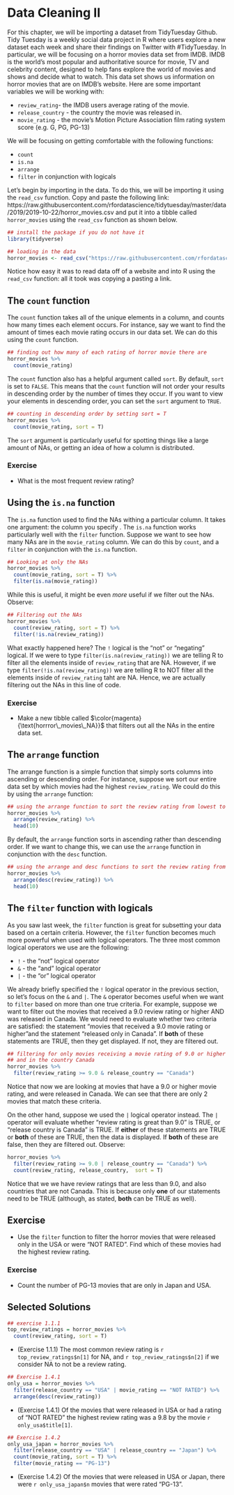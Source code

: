 
# Data Cleaning II

For this chapter,  we will be importing  a dataset from TidyTuesday Github. Tidy Tuesday is a weekly social data project in R where users explore a new dataset each week and share their findings on Twitter with #TidyTuesday. In particular, we will be focusing on a horror movies data set from IMDB. IMDB is the world's most popular and authoritative source for movie, TV and celebrity content, designed to help fans explore the world of movies and shows and decide what to watch. This data set shows us information on horror movies that are on IMDB's website. Here are some important variables we will be working with:

* `review_rating`- the IMDB users average rating of the movie.
* `release_country` - the country the movie was released in.
* `movie_rating` - the movie's Motion Picture Association film rating system score (e.g. G, PG, PG-13)

We will be focusing on getting comfortable with the following functions:

* `count`
* `is.na`
* `arrange`
* `filter` in conjunction with logicals

Let's begin by importing in the data. To do this, we will be importing it using the `read_csv` function. Copy and paste the following link: https://raw.githubusercontent.com/rfordatascience/tidytuesday/master/data/2019/2019-10-22/horror_movies.csv
and put it into a tibble called `horror_movies` using the `read_csv` function as shown below.

```r
## install the package if you do not have it
library(tidyverse)

## loading in the data
horror_movies <- read_csv("https://raw.githubusercontent.com/rfordatascience/tidytuesday/master/data/2019/2019-10-22/horror_movies.csv")

```

Notice how easy it was to read data off of a website and into R using the `read_csv` function: all it took was copying a pasting a link. 

## The `count` function

The `count` function takes all of the unique elements in a column, and counts how many times each element occurs. For instance, say we want to find the amount of times each movie rating occurs in our data set. We can do this using the `count` function.

```r
## finding out how many of each rating of horror movie there are
horror_movies %>% 
  count(movie_rating)
```

The `count` function also has a helpful argument called `sort`. By default, `sort` is set to `FALSE`. This means that the `count` function will not order your results in descending order by the number of times they occur. If you want to view your elements in descending order, you can set the `sort` argument to `TRUE`. 

```r
## counting in descending order by setting sort = T
horror_movies %>% 
  count(movie_rating, sort = T)
```

The `sort` argument is particularly useful for spotting things like a large amount of NAs, or getting an idea of how a column is distributed.

### Exercise

* What is the most frequent review rating?


## Using the `is.na` function

The `is.na` function used to find the NAs withing a particular column. It takes one argument: the column you specify . The `is.na` function works particularly well with the `filter` function. Suppose we want to see how many NAs are in the `movie_rating` column. We can do this by `count`, and a `filter` in conjunction with the `is.na` function.

```r
## Looking at only the NAs
horror_movies %>% 
  count(movie_rating, sort = T) %>% 
  filter(is.na(movie_rating))
```

While this is useful, it might be even *more* useful if we filter out the NAs. Observe:

```r
## Filtering out the NAs
horror_movies %>% 
  count(review_rating, sort = T) %>% 
  filter(!is.na(review_rating))
```

What exactly happened here? The `!` logical is the "not" or "negating" logical. If we were to type `filter(is.na(review_rating))` we are telling R to filter all the elements inside of `review_rating` that are NA. However, if we type `filter(!is.na(review_rating))` we are telling R to NOT filter all the elements inside of `review_rating` taht are NA. Hence, we are actually filtering out the NAs in this line of code.

### Exercise

*  Make a new tibble called $\color{magenta}{\text{horrror\_movies\_NA}}$ that filters out all the NAs in the entire data set. 

## The `arrange` function

The arrange function is a simple function that simply sorts columns into ascending or descending order. For instance, suppose we sort our entire data set by which movies had the highest `review_rating`. We could do this by using the `arrange` function:
```r
## using the arrange function to sort the review rating from lowest to highest
horror_movies %>% 
  arrange(review_rating) %>% 
  head(10)
```

By default, the `arrange` function sorts in ascending rather than descending order. If we want to change this, we can use the `arrange` function in conjunction with the `desc` function.

```r
## using the arrange and desc functions to sort the review rating from highest to lowest
horror_movies %>% 
  arrange(desc(review_rating)) %>% 
  head(10)
```


## The `filter` function with logicals

As you saw last week, the `filter` function is great for subsetting your data based on a certain criteria. However, the `filter` function becomes much more powerful when used with logical operators. The three most common logical operators we use are the following:

* `!` - the "not" logical operator
* `&` - the "and" logical operator
* `|` - the "or" logical operator

We already briefly specified the `!` logical operator in the previous section, so let's focus on the `&` and `|`. The `&` operator becomes useful when we want to `filter` based on more than one true criteria. For example, suppose we want to filter out the movies that received a 9.0 review rating or higher AND was released in Canada. We would need to evaluate whether two criteria are satisfied: the statement "movies that received a 9.0 movie rating or higher"and the statement "released only in Canada". If **both** of these statements are TRUE, then they get displayed. If not, they are filtered out.

```r
## filtering for only movies receiving a movie rating of 9.0 or higher 
## and in the country Canada
horror_movies %>% 
  filter(review_rating >= 9.0 & release_country == "Canada")
```

Notice that now we are looking at movies that have a 9.0 or higher movie rating, and were released in Canada. We can see that there are only 2 movies that match these criteria.

On the other hand, suppose we used the `|` logical operator instead. The `|` operator will evaluate whether "review rating is great than 9.0" is TRUE, or "release country is Canada" is TRUE. If **either** of these statements are TRUE or **both** of these are TRUE, then the data is displayed. If **both** of these are false, then they are filtered out. Observe:

```r
horror_movies %>% 
  filter(review_rating >= 9.0 | release_country == "Canada") %>% 
  count(review_rating, release_country,  sort = T)
```

Notice that we we have review ratings that are less than 9.0, and also countries that are not Canada. This is because only **one** of our statements need to be TRUE (although, as stated, **both** can be TRUE as well).

## Exercise

* Use the `filter` function to filter the horror movies that were released only in the USA or were  "NOT RATED". Find which of these movies had the highest review rating. 

### Exercise

* Count the number of PG-13 movies that are only in Japan and USA. 


## Selected Solutions

```r
## exercise 1.1.1
top_review_ratings = horror_movies %>% 
  count(review_rating, sort = T) 
```

* (Exercise 1.1.1) The most common review rating is `r top_review_ratings$n[1]` for NA, and `r top_review_ratings$n[2]` if we consider NA to not be a review rating. 

```r
## Exercise 1.4.1
only_usa = horror_movies %>% 
  filter(release_country == "USA" | movie_rating == "NOT RATED") %>% 
  arrange(desc(review_rating))
```

 * (Exercise 1.4.1) Of the movies that were released in USA or had a rating of "NOT RATED" the highest review rating was a 9.8 by the movie `r only_usa$title[1]`.
 
```r
## Exercise 1.4.2
only_usa_japan = horror_movies %>% 
  filter(release_country == "USA" | release_country == "Japan") %>% 
  count(movie_rating, sort = T) %>% 
  filter(movie_rating == "PG-13")
```
 
 * (Exercise 1.4.2) Of the movies that were released in USA or Japan, there were `r only_usa_japan$n` movies that were rated "PG-13". 
